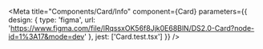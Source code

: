 
<Meta
  title="Components/Card/Info"
  component={Card}
  parameters={{
    design: {
      type: 'figma',
      url: 'https://www.figma.com/file/lRqssxOK56f8Jjk0E68BlN/DS2.0-Card?node-id=1%3A17&mode=dev'
    },
    jest: ['Card.test.tsx']
  }}
/>

<Story name='Docs'>
  <Unstyled>
    <Stories />
  </Unstyled>
</Story>
